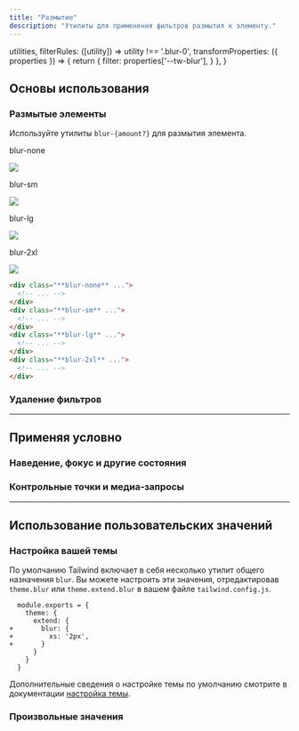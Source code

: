 ```yaml
---
title: "Размытие"
description: "Утилиты для применения фильтров размытия к элементу."
---
```



  utilities,
  filterRules: ([utility]) => utility !== '.blur-0',
  transformProperties: ({ properties }) => {
    return {
      filter: properties['--tw-blur'],
    }
  },
}

## Основы использования

### Размытые элементы

Используйте утилиты `blur-{amount?}` для размытия элемента.

<Example p="none">
  <div class="flex sm:block overflow-scroll sm:overflow-visible scroll-p-8">
    <div class="flex items-center justify-around gap-12 sm:gap-4 font-mono font-bold shrink-0 p-8">
      <div class="flex flex-col items-center shrink-0">
        <p class="font-medium text-sm text-gray-500 font-mono text-center mb-3">blur-none</p>
        <div class="relative blur-none">
          <img class="w-24 h-24 object-cover rounded-lg shadow-xl" src="https://images.unsplash.com/photo-1554629947-334ff61d85dc?ixid=MnwxMjA3fDB8MHxwaG90by1wYWdlfHx8fGVufDB8fHx8&ixlib=rb-1.2.1&auto=format&fit=crop&w=320&h=320&q=80" />
          <div class="absolute inset-0 ring-1 ring-inset ring-black/10 rounded-lg"></div>
        </div>
      </div>
      <div class="flex flex-col items-center shrink-0">
        <p class="font-medium text-sm text-gray-500 font-mono text-center mb-3">blur-sm</p>
        <div class="relative blur-sm">
          <img class="w-24 h-24 object-cover rounded-lg shadow-xl" src="https://images.unsplash.com/photo-1554629947-334ff61d85dc?ixid=MnwxMjA3fDB8MHxwaG90by1wYWdlfHx8fGVufDB8fHx8&ixlib=rb-1.2.1&auto=format&fit=crop&w=320&h=320&q=80" />
          <div class="absolute inset-0 ring-1 ring-inset ring-black/10 rounded-lg"></div>
        </div>
      </div>
      <div class="flex flex-col items-center shrink-0">
        <p class="font-medium text-sm text-gray-500 font-mono text-center mb-3">blur-lg</p>
        <div class="relative blur-lg">
          <img class="w-24 h-24 object-cover rounded-lg shadow-xl" src="https://images.unsplash.com/photo-1554629947-334ff61d85dc?ixid=MnwxMjA3fDB8MHxwaG90by1wYWdlfHx8fGVufDB8fHx8&ixlib=rb-1.2.1&auto=format&fit=crop&w=320&h=320&q=80" />
          <div class="absolute inset-0 ring-1 ring-inset ring-black/10 rounded-lg"></div>
        </div>
      </div>
      <div class="flex flex-col items-center shrink-0">
        <p class="font-medium text-sm text-gray-500 font-mono text-center mb-3">blur-2xl</p>
        <div class="relative blur-2xl">
          <img class="w-24 h-24 object-cover rounded-lg shadow-xl" src="https://images.unsplash.com/photo-1554629947-334ff61d85dc?ixid=MnwxMjA3fDB8MHxwaG90by1wYWdlfHx8fGVufDB8fHx8&ixlib=rb-1.2.1&auto=format&fit=crop&w=320&h=320&q=80" />
          <div class="absolute inset-0 ring-1 ring-inset ring-black/10 rounded-lg"></div>
        </div>
      </div>
    </div>
  </div>
</Example>

```html
<div class="**blur-none** ...">
  <!-- ... -->
</div>
<div class="**blur-sm** ...">
  <!-- ... -->
</div>
<div class="**blur-lg** ...">
  <!-- ... -->
</div>
<div class="**blur-2xl** ...">
  <!-- ... -->
</div>
```

### Удаление фильтров

<RemovingFilters defaultClass="blur-md invert brightness-150" />

---

## <Heading ignore>Применяя условно</Heading>

### <Heading ignore>Наведение, фокус и другие состояния</Heading>

<HoverFocusAndOtherStates defaultClass="blur" featuredClass="blur-lg" />

### <Heading ignore>Контрольные точки и медиа-запросы</Heading>

<BreakpointsAndMediaQueries defaultClass="blur" featuredClass="blur-lg" />

---

## Использование пользовательских значений

### Настройка вашей темы

По умолчанию Tailwind включает в себя несколько утилит общего назначения `blur`. Вы можете настроить эти значения, отредактировав `theme.blur` или `theme.extend.blur` в вашем файле `tailwind.config.js`.

```diff-js tailwind.config.js
  module.exports = {
    theme: {
      extend: {
+       blur: {
+         xs: '2px',
+       }
      }
    }
  }
```

Дополнительные сведения о настройке темы по умолчанию смотрите в документации [настройка темы](/docs/theme#customizing-the-default-theme).

### Произвольные значения

<ArbitraryValues property="blur" featuredClass="blur-[2px]" />
